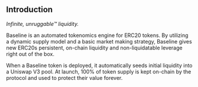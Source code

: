 ## Introduction

_Infinite, unruggable™ liquidity._

Baseline is an automated tokenomics engine for ERC20 tokens. By utilizing a dynamic supply model and a basic market making strategy, Baseline gives new ERC20s persistent, on-chain liquidity and non-liquidatable leverage right out of the box.

When a Baseline token is deployed, it automatically seeds initial liquidity into a Uniswap V3 pool. At launch, 100% of token supply is kept on-chain by the protocol and used to protect their value forever.
